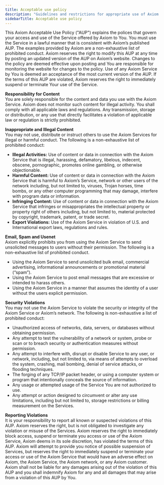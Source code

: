 ```yaml
---
title: Acceptable use policy
description: "Guidelines and restrictions for appropriate use of Axiom services and platform."
sidebarTitle: Acceptable use policy
---
```


This Axiom Acceptable Use Policy ("AUP") explains the polices that govern your access and use of the Service offered by Axiom to You.  You must use the Service in a lawful manner that is consistent with Axiom’s published AUP. The examples provided by Axiom are a non-exhaustive list of prohibited conduct.  Axiom reserves the right to modify this AUP at any time by posting an updated version of the AUP on Axiom’s website. Changes to the policy are deemed effective upon posting and You are responsible for monitoring the website for changes to the policy.  Use of any Axiom Service by You is deemed an acceptance of the most current version of the AUP. If the terms of this AUP are violated, Axiom reserves the right to immediately suspend or terminate Your use of the Service.   
	  
**Responsibility for Content**  
 You are solely responsible for the content and data you use with the Axiom Service.  Axiom does not monitor such content for illegal activity.  You shall comply with all applicable laws and regulations. Any transmission, storage or distribution, or any use that directly facilitates a violation of applicable law or regulation is strictly prohibited. 

**Inappropriate and Illegal Content**  
You may not use, distribute or instruct others to use the Axiom Services for illegal or harmful conduct.   The following is a non-exhaustive list of prohibited conduct: 

* **Illegal Activities:** Use of content or data in connection with the Axiom Service that is illegal, harassing, defamatory, libelous, indecent, obscene, pornographic, promotes online gambling, or otherwise objectionable.    
* **Harmful Content:** Use of content or data in connection with the Axiom Service that is harmful to Axiom’s Service, network or other users of the network including, but not limited to, viruses, Trojan horses, time bombs, or any other computer programming that may damage, interfere with program data or information.   
* **Infringing Content:** Use of content or data in connection with the Axiom Service that infringes or misappropriates the intellectual property or property right of others including, but not limited to, material protected by copyright, trademark, patent, or trade secret.     
* **Export Violations:** Use of the Axiom Service in violation of U.S. and International export laws, regulations and rules.   

**Email, Spam and Usenet**  
Axiom explicitly prohibits you from using the Axiom Service to send unsolicited messages to users without their permission. The following is a non-exhaustive list of prohibited conduct. 

* Using the Axiom Service to send unsolicited bulk email, commercial advertising, informational announcements or promotional material (“spam”).   
* Using the Axiom Service to post email messages that are excessive or intended to harass others.   
* Using the Axiom Service in a manner that assumes the identity of a user without the users explicit permission. 

**Security Violations**  
You may not use the Axiom Service to violate the security or integrity of the Axiom Service or Axiom’s network. The following is non-exhaustive a list of prohibited conduct: 

* Unauthorized access of networks, data, servers, or databases without obtaining permission.   
* Any attempt to test the vulnerability of a network or system, probe or scan or to breach security or authentication measures without permission.   
* Any attempt to interfere with, disrupt or disable Service to any user, or network, including, but not limited to, via means of attempts to overload the system, crashing,  mail bombing,  denial of service attacks,  or flooding techniques.   
* The forging of any TCP/IP packet header, or using a computer system or program that intentionally conceals the source of information.   
*  Any usage or attempted usage of the Service You are not authorized to use.   
*  Any attempt or action designed to circumvent or alter any use limitations, including but not limited to, storage restrictions or billing measurement  on the Services. 

**Reporting Violations**   
It is your responsibility to report all known or suspected violations of this AUP.  Axiom reserves the right, but is not obligated to investigate any violation or misuse of the Services.  Axiom reserves the right to immediately block access, suspend or terminate you access or use of the Axiom Service, Axiom deems in its sole discretion, has violated the terms of this AUP. Axiom will attempt to provide you notice of possible suspension of Services, but reserves the right to immediately suspend or terminate your access or use of the Axiom Service that would have an adverse effect on Axiom, the Axiom Service, the Axiom network, or any Axiom customer. Axiom shall not be liable for any damages arising out of the violation of this AUP and you shall indemnify Axiom for any and all damages that may arise from a violation of this AUP by You. 